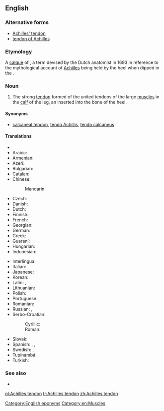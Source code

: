 ==English==

===Alternative forms===
* [[Achilles' tendon]]
* [[tendon of Achilles]]

===Etymology===
A [[calque]] of {{etyl|NL.|en}} {{term|Achillis tendo|lang=la}}, a term devised by the Dutch anatomist {{w|Philip Verheyden}} in 1693 in reference to the mythological account of [[Achilles]] being held by the heel when dipped in the {{w|Styx|River Styx}}.

===Noun===
{{en-noun|head=[[Achilles]] [[tendon]]}}

# {{context|anatomy|lang=en}} The strong [[tendon]] formed of the united tendons of the large [[muscle]]s in the [[calf]] of the leg, an inserted into the bone of the heel.

====Synonyms====
* {{sense|anatomy}} [[calcaneal tendon]], [[tendo Achillis]], [[tendo calcaneus]]

====Translations====
{{trans-top|strong tendon in the calf of the leg}}
* {{trreq|sq}}
* Arabic: {{t|ar|وتر أخيل|m|tr=watar ʔaxiil }}
* Armenian: {{t|hy|աքիլեսյան ջիլ}}
* Azeri: {{t|az|Axilles vətəri}}
* Bulgarian: {{t|bg|ахилесово сухожилие|n}}
* Catalan: {{t|ca|tendó d'Aquil·les}}
* Chinese:
*: Mandarin: {{t|cmn|跟腱|tr=gēnjiàn}}
* Czech: {{t|cs|Achillova šlacha|f}}
* Danish: {{t|da|akillessene|c}}
* Dutch: {{t+|nl|achillespees|f}}
* Finnish: {{t|fi|akillesjänne}}
* French: {{t+|fr|tendon d’Achille|m}}
* Georgian: {{t|ka|აქილევსის მყესი}}
* German: {{t+|de|Achillessehne|f}}
* Greek: {{t+|el|αχίλλειος τένοντας|m}}
* Guaraní: {{t|gn|pytasã}}
* Hungarian: {{t|hu|Achilles-ín}}
* Indonesian: {{t|id|tendon achilles}}
{{trans-mid}}
* Interlingua: {{t|ia|tendon de Achilles}}
* Italian: {{t+|it|tendine di Achille|m}}
* Japanese: {{t|ja|アキレス腱|tr=[[あきれすけん]], akiresu-ken}}
* Korean: {{t+|ko|아킬레스건|tr=akilleseugeon}}
* Latin: {{t|la|tendo calcaneus|m}}, {{t|la|tendo Achillis|m}}
* Lithuanian: {{t|lt|kulninė sausgyslė|f}}
* Polish: {{t|pl|ścięgno Achillesa|n}}
* Portuguese: {{t|pt|tendão de Aquiles|m}}
* Romanian: {{t|ro|tendonul lui Ahile|n}}
* Russian: {{t|ru|ахиллово сухожилие|n}}, {{t|ru|пяточное сухожилие|n}}
* Serbo-Croatian:
*: Cyrillic: {{t|sh|Ахилова тетива|f}}
*: Roman: {{t|sh|Ahilova tetiva|f}}
* Slovak: {{t|sk|Achillova šľacha|f}}
* Spanish: {{t|es|tendón aquíleo|m}}, {{t|es|tendón de Aquiles|m}}, {{t|es|tendón calcáneo|m}}
* Swedish: {{t+|sv|hälsena|c}}, {{t+|sv|akillessena}}
* Tupinambá: {{t|tpn|pytasama}}
* Turkish: {{t|tr|Aşil tendonu}}
{{trans-bottom}}

===See also===
* {{pedia}}

[[Category:English eponyms]]
[[Category:en:Muscles]]

[[pl:Achilles tendon]]
[[tr:Achilles tendon]]
[[zh:Achilles tendon]]